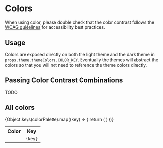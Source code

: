 <!-- Colors.stories.mdx-->


<Meta title="Colors" />

# Colors

When using color, please double check that the color contrast follows the [WCAG guidelines](https://developer.mozilla.org/en-US/docs/Web/Accessibility/Understanding_WCAG/Perceivable/Color_contrast) for accessibility best practices.

## Usage

Colors are exposed directly on both the light theme and the dark theme in `props.theme.themeColors.COLOR_KEY`. Eventually the themes will abstract the colors so that you will not need to reference the theme colors directly.

## Passing Color Contrast Combinations

TODO

## All colors

<table>
  <tr>
    <th>Color</th>
    <th>Key</th>
  </tr>
  {Object.keys(colorPalette).map((key) => {
    return (
      <tr>
        <td style={{ backgroundColor: colorPalette[key], width: '1.5em' }}></td>
        <td>
          <code>{key}</code>
        </td>
      </tr>
    )
  })}
</table>
